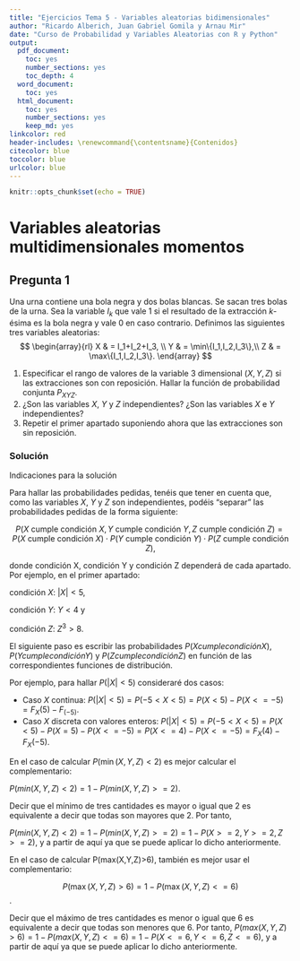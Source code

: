 ```yaml
---
title: "Ejercicios Tema 5 - Variables aleatorias bidimensionales"
author: "Ricardo Alberich, Juan Gabriel Gomila y Arnau Mir"
date: "Curso de Probabilidad y Variables Aleatorias con R y Python"
output:
  pdf_document: 
    toc: yes
    number_sections: yes
    toc_depth: 4
  word_document:
    toc: yes
  html_document: 
    toc: yes
    number_sections: yes
    keep_md: yes
linkcolor: red
header-includes: \renewcommand{\contentsname}{Contenidos}
citecolor: blue
toccolor: blue
urlcolor: blue
---
```


```r
knitr::opts_chunk$set(echo = TRUE)
```

\newcommand\momento{m}
\newcommand{\momentocentral}{\mu}
\newcommand{\FunGenMom}{m}
\newcommand{\FunCar}{\phi}


# Variables aleatorias multidimensionales momentos

## Pregunta 1

Una urna contiene una bola negra y dos bolas blancas. Se sacan tres bolas de la urna.
Sea la variable $I_k$ que vale 1 si el resultado de la extracción $k$-ésima es la bola negra y vale 0 en caso contrario. Definimos las siguientes tres variables aleatorias:
$$
\begin{array}{rl}
X & = I_1+I_2+I_3, \\
Y & = \min\{I_1,I_2,I_3\},\\
Z & = \max\{I_1,I_2,I_3\}.
\end{array}
$$

1. Especificar el rango de valores de la variable $3$ dimensional $(X,Y,Z)$ si las extracciones son con reposición. Hallar la función de probabilidad conjunta $P_{XYZ}$.
2. ¿Son las variables $X$, $Y$ y $Z$ independientes? ¿Son las variables $X$ e $Y$ independientes?
3.  Repetir el primer apartado suponiendo ahora que las extracciones son sin reposición.
   
### Solución 

Indicaciones para la solución

Para hallar las probabilidades pedidas, tenéis que tener en cuenta que, como las variables $X$, $Y$ y $Z$ son independientes, podéis "separar" las probabilidades pedidas de la forma siguiente:

$$
P(X \mbox{ cumple condición } X, Y \mbox{ cumple condición } Y, Z \mbox{ cumple condición } Z)=P(X \mbox{ cumple condición } X)
\cdot P(Y \mbox{ cumple condición } Y)\cdot P(Z \mbox{ cumple condición } Z),
$$

donde condición X, condición Y y condición Z dependerá de cada apartado. Por ejemplo, en el primer apartado:

condición $X:$ $|X|<5$,

condición $Y:$ $Y <4$ y

condición $Z:$ $Z^3>8$.

El siguiente paso es escribir las probabilidades $P(X cumple condición X)$, $P(Y cumple condición Y)$ y $P(Z cumple condición Z)$ en función de las correspondientes funciones de distribución.

Por ejemplo, para hallar $P(|X|<5)$ consideraré dos casos:

* Caso $X$ continua: $P(|X| <5) = P(-5 < X < 5)= P(X < 5) - P(X <=-5)=  F_X(5) - F_(-5)$.
* Caso $X$ discreta con valores enteros: $P(|X| <5) = P(-5 < X < 5)= P(X <5)- P(X=5)  - P(X <=-5)= P(X<=4)-P(X<=-5)=F_X(4)-F_X(-5)$.



En el caso de calcular $P(\min(X,Y,Z)<2)$ es mejor calcular el complementario:

$P(min(X,Y,Z)<2)=1-P(min(X,Y,Z)>=2)$.

Decir que el mínimo de tres cantidades es mayor o igual que 2 es equivalente a decir que todas son mayores que 2. Por tanto,

$P(min(X,Y,Z)<2)=1-P(min(X,Y,Z)>=2)=1-P(X >=2, Y>=2, Z>=2)$,  y a partir de aquí ya que se puede aplicar lo dicho anteriormente.



En el caso de calcular P(max(X,Y,Z)>6), también es mejor usar el complementario:

$$P(\max(X,Y,Z)>6)=1-P(\max(X,Y,Z)<=6)$$ .

Decir que el máximo de tres cantidades es menor o igual que $6$ es equivalente a decir que todas son menores que 6. Por tanto,
$P(max(X,Y,Z)>6)=1-P(max(X,Y,Z)<=6) =1-P(X<=6, Y<=6, Z<=6)$, y a partir de aquí ya que se puede aplicar lo dicho anteriormente.